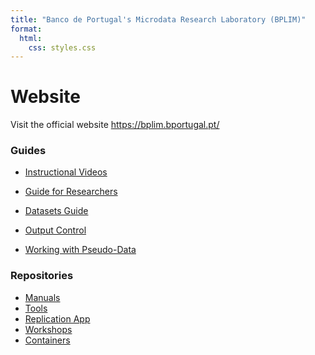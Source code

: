 ```yaml
---
title: "Banco de Portugal's Microdata Research Laboratory (BPLIM)"
format: 
  html:
    css: styles.css
---
```


# Website

Visit the official website [https://bplim.bportugal.pt/](https://bplim.bportugal.pt/)

:::{.grid}
::: {.g-col-6}

### Guides

- [Instructional Videos](https://bplim.github.io/Manuals/)

- [Guide for Researchers](https://bplim.github.io/Manuals/Guides/01_Guide_for_Researchers)
- [Datasets Guide](https://bplim.github.io/Manuals/Guides/02_BPLIM_Datasets_Guide)
- [Output Control](https://bplim.github.io/Manuals/Guides/06_Output_Control)
- [Working with Pseudo-Data](https://bplim.github.io/Manuals/Guides/07_Working_with_Pseudo-Data)

:::
::: {.g-col-6}

### Repositories

- [Manuals](https://github.com/BPLIM/Manuals)
- [Tools](https://github.com/BPLIM/Tools)
- [Replication App](https://github.com/BPLIM/ReplicationApp)
- [Workshops](https://github.com/BPLIM/Workshops)
- [Containers](https://github.com/BPLIM/Containers)

:::
:::
